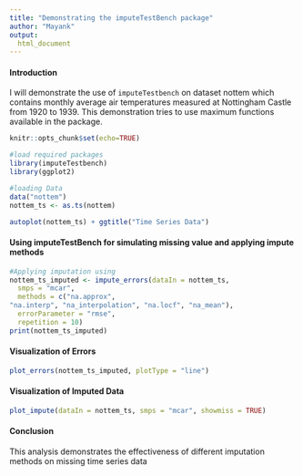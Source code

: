 ```yaml
---
title: "Demonstrating the imputeTestBench package"
author: "Mayank"
output:
  html_document
---
```

#### Introduction

I will demonstrate the use of `imputeTestbench` on dataset nottem which contains monthly average air temperatures measured at Nottingham Castle from 1920 to 1939. This demonstration tries to use maximum functions available in the package.

```r
knitr::opts_chunk$set(echo=TRUE)

#load required packages
library(imputeTestbench)
library(ggplot2)

#loading Data
data("nottem")
nottem_ts <- as.ts(nottem)

autoplot(nottem_ts) + ggtitle("Time Series Data")
```

#### Using imputeTestBench for simulating missing value and applying impute methods

```r
#Applying imputation using
nottem_ts_imputed <- impute_errors(dataIn = nottem_ts,
  smps = "mcar",
  methods = c("na.approx",
"na.interp", "na_interpolation", "na.locf", "na_mean"),
  errorParameter = "rmse",
  repetition = 10)
print(nottem_ts_imputed)
```
#### Visualization of Errors

```r

plot_errors(nottem_ts_imputed, plotType = "line")

```

#### Visualization of Imputed Data

```r
plot_impute(dataIn = nottem_ts, smps = "mcar", showmiss = TRUE)
```

#### Conclusion
This analysis demonstrates the effectiveness of different imputation methods on missing time series data
